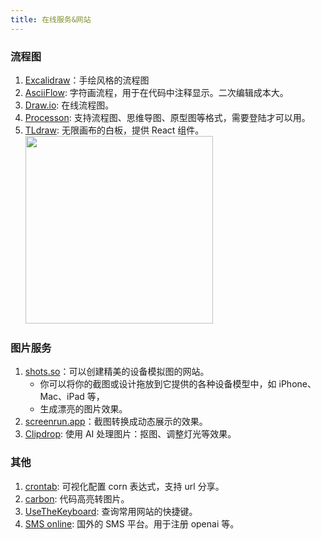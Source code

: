 ```yaml
---
title: 在线服务&网站
---
```


### 流程图

1. [Excalidraw](https://excalidraw.com/)：手绘风格的流程图 <Badge rate={5} github="https://github.com/excalidraw/excalidraw" />
2. [AsciiFlow](http://asciiflow.cn/): 字符画流程，用于在代码中注释显示。二次编辑成本大。 <Badge rate={3} />
3. [Draw.io](https://draw.io): 在线流程图。
4. [Processon](https://www.processon.com/): 支持流程图、思维导图、原型图等格式，需要登陆才可以用。<Badge rate={3.5} />
5. [TLdraw](https://www.tldraw.com/): 无限画布的白板，提供 React 组件。 <Badge github="https://github.com/tldraw/tldraw" npm="@tldraw/tldraw" />
   <Image src="https://tldraw.dev/images/screenshot.png" width="300px" />

### 图片服务

1. [shots.so](https://shots.so/)：可以创建精美的设备模拟图的网站。
   - 你可以将你的截图或设计拖放到它提供的各种设备模型中，如 iPhone、Mac、iPad 等，
   - 生成漂亮的图片效果。
2. [screenrun.app](https://screenrun.app/)：截图转换成动态展示的效果。
3. [Clipdrop](https://clipdrop.co/relight): 使用 AI 处理图片：抠图、调整灯光等效果。

### 其他

1. [crontab](https://crontab.guru/): 可视化配置 corn 表达式，支持 url 分享。
2. [carbon](https://carbon.now.sh/): 代码高亮转图片。<Badge rate={5} />
3. [UseTheKeyboard](https://usethekeyboard.com/): 查询常用网站的快捷键。
4. [SMS online](https://www.receivesms.io/): 国外的 SMS 平台。用于注册 openai 等。
